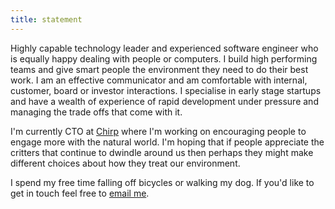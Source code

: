 ```yaml
---
title: statement
---
```


Highly capable technology leader and experienced software engineer who is equally happy dealing with people or computers. I build high performing teams and give smart people the environment they need to do their best work. I am an effective communicator and am comfortable with internal, customer, board or investor interactions. I specialise in early stage startups and have a wealth of experience of rapid development under pressure and managing the trade offs that come with it.

I'm currently CTO at [Chirp](https://chirpbirding.com) where I'm working on encouraging people to engage more with the natural world. I'm hoping that if people appreciate the critters that continue to dwindle around us then perhaps they might make different choices about how they treat our environment.

I spend my free time falling off bicycles or walking my dog. If you'd like to get in touch feel free to [email me](mailto:dom@dombarker.co.uk).
